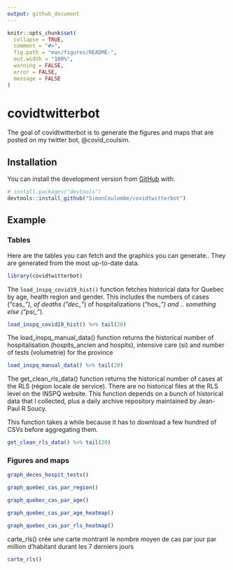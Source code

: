 ```yaml
---
output: github_document
---
```


<!-- README.md is generated from README.Rmd. Please edit that file -->

```r
knitr::opts_chunk$set(
  collapse = TRUE,
  comment = "#>",
  fig.path = "man/figures/README-",
  out.width = "100%",
  warning = FALSE,
  error = FALSE,
  message = FALSE
)
```

# covidtwitterbot

<!-- badges: start -->
<!-- badges: end -->

The goal of covidtwitterbot is to generate the figures and maps that are posted on my twitter bot, @covid_coulsim.  

## Installation

You can install the development version from [GitHub](https://github.com/) with:

``` r
# install.packages("devtools")
devtools::install_github("SimonCoulombe/covidtwitterbot")
```
## Example  


### Tables   
Here are the tables you can fetch and the graphics you can generate..  They are generated from the most up-to-date data.

```r
library(covidtwitterbot)

```

The `load_inspq_covid19_hist()` function fetches historical data for Quebec by age, health region and gender.   This includes the numbers of cases ("cas_*"), of deaths ("dec_*") of hospitalizations ("hos_*") and .. something else ("psi_*").


```r
load_inspq_covid19_hist() %>% tail(20)
```

The load_inspq_manual_data() function returns the historical number of hospitalisation (hospits_ancien and hospits), intensive care (si) and number of tests (volumetrie) for the province

```r
load_inspq_manual_data() %>% tail(20)
```
The get_clean_rls_data() function returns the historical number of cases at the RLS (région locale de service).  There are no historical files at the RLS level on the INSPQ website. This function depends on a bunch of historical data that I collected, plus a daily archive repository maintained by Jean-Paul R Soucy.

This function takes a while because it has to download a few hundred of CSVs before aggregating them.  
```r
get_clean_rls_data() %>% tail(20)
```


### Figures and maps


```r
graph_deces_hospit_tests()
```


```r
graph_quebec_cas_par_region()
```



```r
graph_quebec_cas_par_age()
```




```r
graph_quebec_cas_par_age_heatmap()
```


```r
graph_quebec_cas_par_rls_heatmap()
```
carte_rls() crée une carte montrant le nombre moyen de cas par jour par million d'habitant durant les 7 derniers jours
```r
carte_rls()
```

